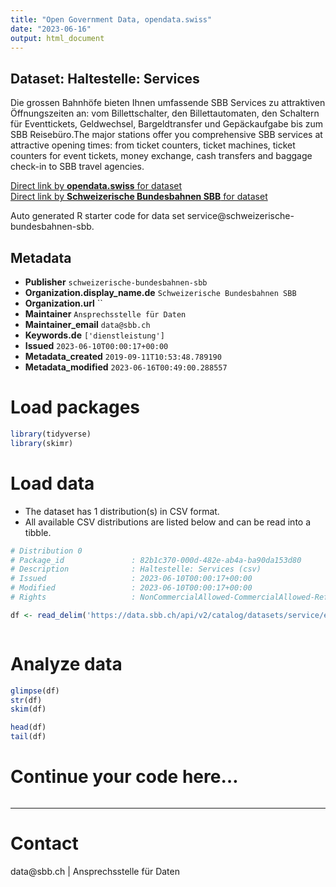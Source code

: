 ```yaml
---
title: "Open Government Data, opendata.swiss"
date: "2023-06-16"
output: html_document
---
```


## Dataset: Haltestelle: Services

Die grossen Bahnhöfe bieten Ihnen umfassende SBB Services zu attraktiven Öffnungszeiten an: vom Billettschalter, den Billettautomaten, den Schaltern für Eventtickets, Geldwechsel, Bargeldtransfer und Gepäckaufgabe bis zum SBB Reisebüro.The major stations offer you comprehensive SBB services at attractive opening times: from ticket counters, ticket machines, ticket counters for event tickets, money exchange, cash transfers and baggage check-in to SBB travel agencies.

[Direct link by **opendata.swiss** for dataset](https://opendata.swiss/de/dataset/haltestelle-services1)<br>
[Direct link by **Schweizerische Bundesbahnen SBB** for dataset](https://data.sbb.ch/explore/dataset/service/)

Auto generated R starter code for data set service@schweizerische-bundesbahnen-sbb.

## Metadata

- **Publisher** `schweizerische-bundesbahnen-sbb`
- **Organization.display_name.de** `Schweizerische Bundesbahnen SBB`
- **Organization.url** ``
- **Maintainer** `Ansprechsstelle für Daten`
- **Maintainer_email** `data@sbb.ch`
- **Keywords.de** `['dienstleistung']`
- **Issued** `2023-06-10T00:00:17+00:00`
- **Metadata_created** `2019-09-11T10:53:48.789190`
- **Metadata_modified** `2023-06-16T00:49:00.288557`


# Load packages

```r

library(tidyverse)
library(skimr)

```

# Load data

-   The dataset has 1 distribution(s) in CSV format.
-   All available CSV distributions are listed below and can be read into a tibble.

```r

# Distribution 0
# Package_id               : 82b1c370-000d-482e-ab4a-ba90da153d80
# Description              : Haltestelle: Services (csv)
# Issued                   : 2023-06-10T00:00:17+00:00
# Modified                 : 2023-06-10T00:00:17+00:00
# Rights                   : NonCommercialAllowed-CommercialAllowed-ReferenceRequired

df <- read_delim('https://data.sbb.ch/api/v2/catalog/datasets/service/exports/csv')



```

# Analyze data

```r

glimpse(df)
str(df)
skim(df)

head(df)
tail(df)

```

# Continue your code here...

```r

```

------------------------------------------------------------------------

# Contact

data@sbb.ch | Ansprechsstelle für Daten
